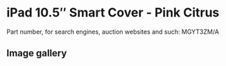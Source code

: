 # iPad 10.5″ Smart Cover - Pink Citrus

Part number, for search engines, auction websites and such: MGYT3ZM/A

## Image gallery

<div style={{ width: "768px" }}>
  <GalleryComponent
    images={[
      {
        original: "/everysource/MGYT3",
        thumbnail: "/everypreview/MGYT3",
      }
    ]}
  />
</div>